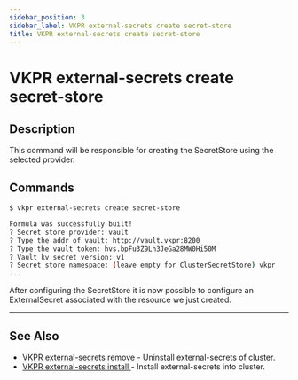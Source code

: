 ```yaml
---
sidebar_position: 3
sidebar_label: VKPR external-secrets create secret-store
title: VKPR external-secrets create secret-store
---
```


# VKPR external-secrets create secret-store

## Description

This command will be responsible for creating the SecretStore using the selected provider.

## Commands

```bash
$ vkpr external-secrets create secret-store

Formula was successfully built!
? Secret store provider: vault
? Type the addr of vault: http://vault.vkpr:8200
? Type the vault token: hvs.bpFu3Z9Lh3JeGa28MW0Hi50M
? Vault kv secret version: v1
? Secret store namespace: (leave empty for ClusterSecretStore) vkpr
...

```

After configuring the SecretStore it is now possible to configure an ExternalSecret associated with the resource we just created.

---

## See Also

- [VKPR external-secrets remove ](/docs/commands/external-dns/remove) - Uninstall external-secrets of cluster.
- [VKPR external-secrets install ](/docs/commands/external-dns/install) - Install external-secrets into cluster.

